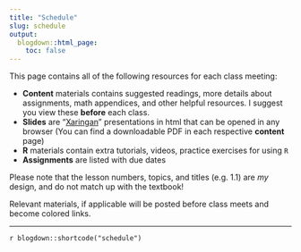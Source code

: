 ```yaml
---
title: "Schedule"
slug: schedule
output:
  blogdown::html_page:
    toc: false
---
```


This page contains all of the following resources for each class meeting: 

<ul class="icon-list">
  <li> <i class="fas fa-info-circle"></i> **Content** materials contains suggested readings, more details about assignments, math appendices, and other helpful resources. I suggest you view these **before** each class.</li>
  <li> <i class="fas fa-chalkboard-teacher"></i> **Slides** are "[Xaringan](https://github.com/yihui/xaringan)" presentations in html that can be opened in any browser (You can find a downloadable PDF in each respective **content** page)</li>
  <li><i class="fas fa-registered"></i> **R** materials contain extra tutorials, videos, practice exercises for using `R`</li>
  <li><i class="fas fa-laptop-code"></i> **Assignments** are listed with due dates</li>
</ul>

Please note that the lesson numbers, topics, and titles (e.g. 1.1) are *my* design, and do not match up with the textbook!

Relevant materials, if applicable will be posted before class meets and become colored links.

---

`r blogdown::shortcode("schedule")`
